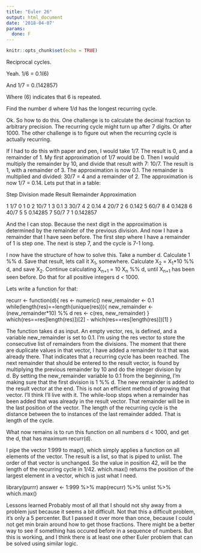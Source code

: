 ```yaml
---
title: "Euler 26"
output: html_document
date: '2018-04-07'
params:
  done: F
---
```


```r
knitr::opts_chunk$set(echo = TRUE)
```

Reciprocal cycles.

Yeah.
1/6 = 0.1(6)

And
1/7 = 0.(142857)

Where (6) indicates that 6 is repeated.

Find the number d where 1/d has the longest recurring cycle.

Ok. So how to do this. One challenge is to calculate the decimal fraction to arbitrary precision. The recurring cycle might turn up after 7 digits. Or after 1000.
The other challenge is to figure out when the recurring cycle is actually recurring.

If I had to do this with paper and pen, I would take 1/7. The result is 0, and a remainder of 1. My first approximation of 1/7 would be 0. Then I would multiply the remainder by 10, and divide that result with 7:
10/7. The result is 1, with a remainder of 3. The approximation is now 0.1. The remainder is multiplied and divided: 30/7 = 4 and a remainder of 2. The approximation is now 1/7 = 0.14. Lets put that in a table:

Step Division made Result Remainder Approximation

 1      1/7               0            1             0
 2      10/7              1            3             0.1
 3      30/7              4            2             0.14
 4      20/7              2            6             0.142
 5      60/7              8            4             0.1428
 6      40/7              5            5             0.14285
 7      50/7              7            1             0.142857


And the I can stop. Because the next digit in the approximation is determined by the remainder of the previous division. And now I have a remainder that I have seen before. The first step where I have a remainder of 1 is step one. The next is step 7, and the cycle is 7-1 long.

I now have the structure of how to solve this.
Take a number d. Calculate 1 %% d. Save that result, lets call it X~1~, somewhere. Calculate X~2~ = X~1~*10 %% d, and save X~2~. Continue calculating X~n+1~ = 10 X~n~ %% d, until X~n+1~ has been seen before.
Do that for all positive integers d < 1000.

Lets write a function for that:

recurr <- function(d){
  res <- numeric()
  new_remainder <- 0.1
  while(length(res)==length(unique(res))){
    new_remainder <- (new_remainder*10) %% d
    res <- c(res, new_remainder)
  }
  which(res==res[length(res)])[2] - which(res==res[length(res)])[1]
}


The function takes d as input.
An empty vector, res, is defined, and a variable new_remainder is set to 0.1.
I'm using the res vector to store the consecutive list of remainders from the divisions. The moment that there are duplicate values in that vector, I have added a remainder to it that was already there. That indicates that a recurring cycle has been reached.
The next remainder that should be entered to the result vector, is found by multiplying the previous remainder by 10 and do the integer division by d. By setting the new_remainder variable to 0.1 from the beginning, I'm making sure that the first division is 1 %% d.
The new remainder is added to the result vector at the end. This is not an efficient method of growing that vector. I'll think I'll live with it.
The while-loop stops when a remainder has been added that was already in the result vector. That remainder will be in the last position of the vector. The length of the recurring cycle is the distance between the to instances of the last remainder added. That is length of the cycle.

What now remains is to run this function on all numbers d < 1000, and get the d, that has maximum recurr(d).

I pipe the vector 1:999 to map(), which simply applies a function on all elements of the vector.
The result is a list, so that is piped to unlist.
The order of that vector is unchanged. So the value in position 42, will be the length of the recurring cycle in 1/42. which.max() returns the position of the largest element in a vector, which is just what I need.

library(purrr)
answer <- 1:999 %>%
  map(recurr) %>%
  unlist %>%
  which.max()

Lessons learned
Probably most of all that I should not shy away from a problem just because it seems a bit difficult. Not that this a difficult problem, it's only a 5 percenter. But I passed it over more than once, because I could not get min brain around how to get those fractions.
There might be a better way to see if something has occured before in a sequence of numbers. But this is working, and I think there is at least one other Euler problem that can be solved using similar logic.